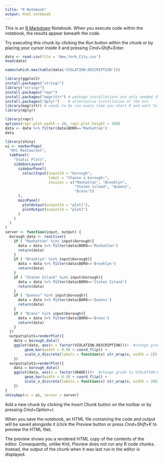 ```yaml
---
title: "R Notebook"
output: html_notebook
---
```


This is an [R Markdown](http://rmarkdown.rstudio.com) Notebook. When you execute code within the notebook, the results appear beneath the code. 

Try executing this chunk by clicking the *Run* button within the chunk or by placing your cursor inside it and pressing *Cmd+Shift+Enter*. 

```r
data <- read.csv(file = 'New_York_City.csv')
head(data)
```
```r
names(which.max(table(data$'VIOLATION.DESCRIPTION')))
```
```r
library(ggplot2)
install.packages("stringr")
library("stringr")
install.packages("repr")
install.packages("magrittr") # package installations are only needed the first time you use it
install.packages("dplyr")    # alternative installation of the %>%
library(magrittr) # needs to be run every time you start R and want to use %>%
library(dplyr) 
```
```r
library(repr)
options(repr.plot.width = 20, repr.plot.height = 100)
data <- data %>% filter(data$BORO=='Manhattan')
data
```

```r
library(shiny)
ui <- navbarPage(
  "NYC Restaurant",
  tabPanel(
    "Static Plots",
    sidebarLayout(
      sidebarPanel(
        selectInput(inputId = "borough",
                    label = "Choose a borough:",
                    choices = c("Manhattan", "Brooklyn",
                                "Staten Island", "Queens",
                                "Bronx"))
      ),
      mainPanel(
        plotOutput(outputId = "plot1"),
        plotOutput(outputId = "plot2")
      )
    )
  )
)
server <- function(input, output) {
  borough_data <- reactive({
    if ( "Manhattan" %in% input$borough){
      data = data %>% filter(data$BORO=='Manhattan')
      return(data)
    }
    if ( "Brooklyn" %in% input$borough){
      data = data %>% filter(data$BORO=='Brooklyn')
      return(data)
    }
    if ( "Staten Island" %in% input$borough){
      data = data %>% filter(data$BORO=='Staten Island')
      return(data)
    }
    if ( "Queens" %in% input$borough){
      data = data %>% filter(data$BORO=='Queens')
      return(data)
    }
    if ( "Bronx" %in% input$borough){
      data = data %>% filter(data$BORO=='Bronx')
      return(data)
    }
  })
  output$plot1=renderPlot({
    data = borough_data()
    ggplot(data, aes(x = factor(VIOLATION.DESCRIPTION)))+  #change grade to VIOLATION.DESCRIPTION
         geom_bar(width = 0.9) + coord_flip() +
         scale_x_discrete(labels = function(x) str_wrap(x, width = 2))
    })
  output$plot2=renderPlot({
    data = borough_data()
    ggplot(data, aes(x = factor(GRADE)))+  #change grade to VIOLATION.DESCRIPTION
         geom_bar(width = 0.9) + coord_flip() +
         scale_x_discrete(labels = function(x) str_wrap(x, width = 200))
    })
}
shinyApp(ui = ui, server = server)
```


Add a new chunk by clicking the *Insert Chunk* button on the toolbar or by pressing *Cmd+Option+I*.

When you save the notebook, an HTML file containing the code and output will be saved alongside it (click the *Preview* button or press *Cmd+Shift+K* to preview the HTML file). 

The preview shows you a rendered HTML copy of the contents of the editor. Consequently, unlike *Knit*, *Preview* does not run any R code chunks. Instead, the output of the chunk when it was last run in the editor is displayed.

